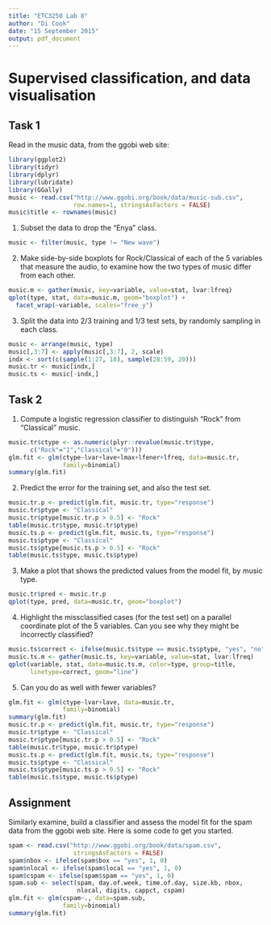 ```yaml
---
title: "ETC3250 Lab 8"
author: "Di Cook"
date: "15 September 2015"
output: pdf_document
---
```



# Supervised classification, and data visualisation

## Task 1

Read in the music data, from the ggobi web site:

```r
library(ggplot2)
library(tidyr)
library(dplyr)
library(lubridate)
library(GGally)
music <- read.csv("http://www.ggobi.org/book/data/music-sub.csv", 
                  row.names=1, stringsAsFactors = FALSE)
music$title <- rownames(music)
```

1. Subset the data to drop the "Enya" class. 

```r
music <- filter(music, type != "New wave")
```

2. Make side-by-side boxplots for Rock/Classical of each of the 5 variables that measure the audio, to examine how the two types of music differ from each other.

```r
music.m <- gather(music, key=variable, value=stat, lvar:lfreq)
qplot(type, stat, data=music.m, geom="boxplot") + 
  facet_wrap(~variable, scales="free_y")
```

3. Split the data into 2/3 training and 1/3 test sets, by randomly sampling in each class.

```r
music <- arrange(music, type)
music[,3:7] <- apply(music[,3:7], 2, scale)
indx <- sort(c(sample(1:27, 18), sample(28:59, 20)))
music.tr <- music[indx,]
music.ts <- music[-indx,]
```

## Task 2

1. Compute a logistic regression classifier to distinguish "Rock" from "Classical" music.

```r
music.tr$ctype <- as.numeric(plyr::revalue(music.tr$type, 
      c("Rock"="1","Classical"="0")))
glm.fit <- glm(ctype~lvar+lave+lmax+lfener+lfreq, data=music.tr, 
               family=binomial)
summary(glm.fit)
```

2. Predict the error for the training set, and also the test set. 

```r
music.tr.p <- predict(glm.fit, music.tr, type="response")
music.tr$ptype <- "Classical"
music.tr$ptype[music.tr.p > 0.5] <- "Rock"
table(music.tr$type, music.tr$ptype)
music.ts.p <- predict(glm.fit, music.ts, type="response")
music.ts$ptype <- "Classical"
music.ts$ptype[music.ts.p > 0.5] <- "Rock"
table(music.ts$type, music.ts$ptype)
```

3. Make a plot that shows the predicted values from the model fit, by music type.

```r
music.tr$pred <- music.tr.p
qplot(type, pred, data=music.tr, geom="boxplot")
```

4. Highlight the missclassified cases (for the test set) on a parallel coordinate plot of the 5 variables. Can you see why they might be incorrectly classified?

```r
music.ts$correct <- ifelse(music.ts$type == music.ts$ptype, "yes", "no")
music.ts.m <- gather(music.ts, key=variable, value=stat, lvar:lfreq)
qplot(variable, stat, data=music.ts.m, color=type, group=title,
      linetype=correct, geom="line") 
```

5. Can you do as well with fewer variables?

```r
glm.fit <- glm(ctype~lvar+lave, data=music.tr, 
               family=binomial)
summary(glm.fit)
music.tr.p <- predict(glm.fit, music.tr, type="response")
music.tr$ptype <- "Classical"
music.tr$ptype[music.tr.p > 0.5] <- "Rock"
table(music.tr$type, music.tr$ptype)
music.ts.p <- predict(glm.fit, music.ts, type="response")
music.ts$ptype <- "Classical"
music.ts$ptype[music.ts.p > 0.5] <- "Rock"
table(music.ts$type, music.ts$ptype)
```

## Assignment

Similarly examine, build a classifier and assess the model fit for the spam data from the ggobi web site. Here is some code to get you started.

```r
spam <- read.csv("http://www.ggobi.org/book/data/spam.csv", 
                  stringsAsFactors = FALSE)
spam$nbox <- ifelse(spam$box == "yes", 1, 0)
spam$nlocal <- ifelse(spam$local == "yes", 1, 0)
spam$cspam <- ifelse(spam$spam == "yes", 1, 0)
spam.sub <- select(spam, day.of.week, time.of.day, size.kb, nbox, 
                   nlocal, digits, cappct, cspam)
glm.fit <- glm(cspam~., data=spam.sub, 
               family=binomial)
summary(glm.fit)
```
